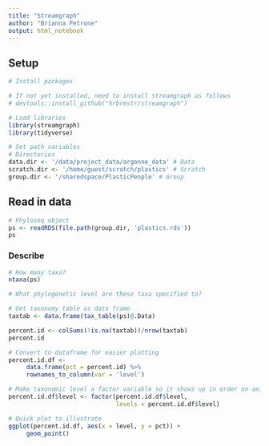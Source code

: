 ```yaml
---
title: "Streamgraph"
author: "Brianna Petrone"
output: html_notebook
---
```


## Setup

```r
# Install packages

# If not yet installed, need to install streamgraph as follows
# devtools::install_github("hrbrmstr/streamgraph")
```

```r
# Load libraries
library(streamgraph)
library(tidyverse)
```

```r
# Set path variables
# Directories
data.dir <- '/data/project_data/argonne_data' # Data
scratch.dir <- '/home/guest/scratch/plastics' # Scratch
group.dir <- '/sharedspace/PlasticPeople' # Group
```

## Read in data

```r
# Phyloseq object
ps <- readRDS(file.path(group.dir, 'plastics.rds'))
ps
```

### Describe

```r
# How many taxa?
ntaxa(ps)
```

```r
# What phylogenetic level are these taxa specified to?

# Get taxonomy table as data frame
taxtab <- data.frame(tax_table(ps)@.Data)

percent.id <- colSums(!is.na(taxtab))/nrow(taxtab)
percent.id
```

```r
# Convert to dataframe for easier plotting
percent.id.df <- 
     data.frame(pct = percent.id) %>% 
     rownames_to_column(var = 'level')

# Make taxonomic level a factor variable so it shows up in order on axis
percent.id.df$level <- factor(percent.id.df$level,
                              levels = percent.id.df$level)

# Quick plot to illustrate
ggplot(percent.id.df, aes(x = level, y = pct)) +
     geom_point()
```


